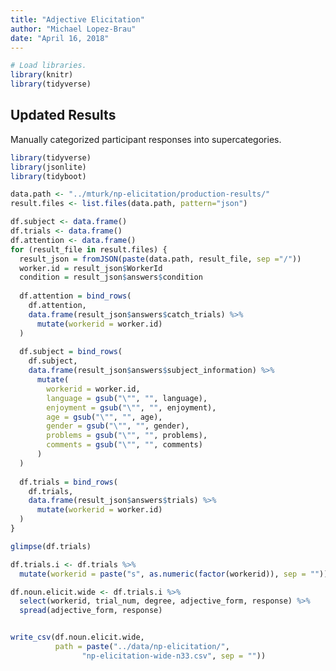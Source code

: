 ```yaml
---
title: "Adjective Elicitation"
author: "Michael Lopez-Brau"
date: "April 16, 2018"
---
```


```r
# Load libraries.
library(knitr)
library(tidyverse)
```

## Updated Results

Manually categorized participant responses into supercategories.

```r
library(tidyverse)
library(jsonlite)
library(tidyboot)
```


```r
data.path <- "../mturk/np-elicitation/production-results/"
result.files <- list.files(data.path, pattern="json")

df.subject <- data.frame()
df.trials <- data.frame()
df.attention <- data.frame()
for (result_file in result.files) {
  result_json = fromJSON(paste(data.path, result_file, sep ="/"))
  worker.id = result_json$WorkerId
  condition = result_json$answers$condition
  
  df.attention = bind_rows(
    df.attention, 
    data.frame(result_json$answers$catch_trials) %>%
      mutate(workerid = worker.id)
  )
    
  df.subject = bind_rows(
    df.subject, 
    data.frame(result_json$answers$subject_information) %>% 
      mutate(
        workerid = worker.id,
        language = gsub("\"", "", language),
        enjoyment = gsub("\"", "", enjoyment),
        age = gsub("\"", "", age),
        gender = gsub("\"", "", gender),
        problems = gsub("\"", "", problems),
        comments = gsub("\"", "", comments)
      ) 
  )
    
  df.trials = bind_rows(
    df.trials, 
    data.frame(result_json$answers$trials) %>%
      mutate(workerid = worker.id)
  )
}
```


```r
glimpse(df.trials)

df.trials.i <- df.trials %>%
  mutate(workerid = paste("s", as.numeric(factor(workerid)), sep = ""))

df.noun.elicit.wide <- df.trials.i %>% 
  select(workerid, trial_num, degree, adjective_form, response) %>%
  spread(adjective_form, response)


write_csv(df.noun.elicit.wide, 
          path = paste("../data/np-elicitation/",
                "np-elicitation-wide-n33.csv", sep = ""))
```

